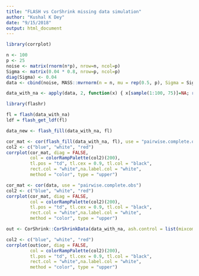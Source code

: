 ```yaml
---
title: "FLASH vs CorShrink missing data simulation"
author: "Kushal K Dey"
date: "9/15/2018"
output: html_document
---
```


```r
library(corrplot)
```


```r
n <- 100
p <- 25
noise <- matrix(rnorm(n*p), nrow=n, ncol=p)
Sigma <- matrix(0.04 * 0.8, nrow=p, ncol=p)
diag(Sigma) <- 0.04 
data <- cbind(noise, MASS::mvrnorm(n = n, mu = rep(0.5, p), Sigma = Sigma))
```

```r
data_with_na <- apply(data, 2, function(x) { x[sample(1:100, 75)]=NA; return(x)})
```

```r
library(flashr)
```

```r
fl = flash(data_with_na)
ldf = flash_get_ldf(fl)
```

```r
data_new <- flash_fill(data_with_na, fl)
```

```r
cor_mat <- cor(flash_fill(data_with_na, fl), use = "pairwise.complete.obs")
col2 <- c("blue", "white", "red")
corrplot(cor_mat, diag = FALSE,
         col = colorRampPalette(col2)(200),
         tl.pos = "td", tl.cex = 0.9, tl.col = "black",
         rect.col = "white",na.label.col = "white",
         method = "color", type = "upper") 
```

```r
cor_mat <- cor(data, use = "pairwise.complete.obs")
col2 <- c("blue", "white", "red")
corrplot(cor_mat, diag = FALSE,
         col = colorRampPalette(col2)(200),
         tl.pos = "td", tl.cex = 0.9, tl.col = "black",
         rect.col = "white",na.label.col = "white",
         method = "color", type = "upper") 
```
```r
out <- CorShrink::CorShrinkData(data_with_na, ash.control = list(mixcompdist = "normal"))
```

```r
col2 <- c("blue", "white", "red")
corrplot(out$cor, diag = FALSE,
         col = colorRampPalette(col2)(200),
         tl.pos = "td", tl.cex = 0.9, tl.col = "black",
         rect.col = "white",na.label.col = "white",
         method = "color", type = "upper") 
```
